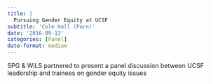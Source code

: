 ```yaml
---
title: |
  Pursuing Gender Equity at UCSF
subtitle: 'Cole Hall (Parn)'
date: '2016-09-13'
categories: [Panel]
date-format: medium 
---
```


SPG & WiLS partnered to present a panel discussion between UCSF leadership and trainees on gender equity issues

